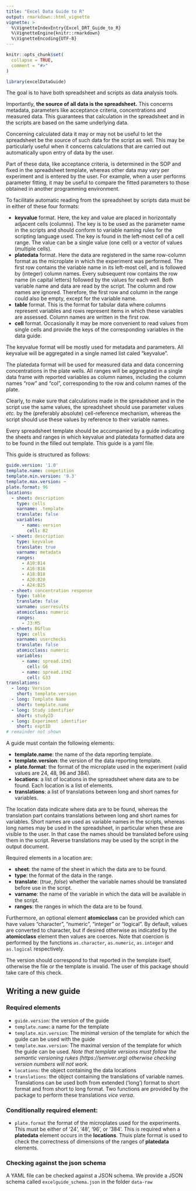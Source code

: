 ```yaml
---
title: "Excel Data Guide to R"
output: rmarkdown::html_vignette
vignette: >
  %\VignetteIndexEntry{Excel_DRT_Guide_to_R}
  %\VignetteEngine{knitr::rmarkdown}
  %\VignetteEncoding{UTF-8}
---
```


```r
knitr::opts_chunk$set(
  collapse = TRUE,
  comment = "#>"
)
```

```r
library(excelDataGuide)
```

The goal is to have both spreadsheet and scripts as data analysis tools. 

Importantly, **the source of all data is the spreadsheet.** This concerns 
metadata, parameters like acceptance criteria, concentrations and measured data.
This guarantees that calculation in the spreadsheet and in the scripts are based
on the same underlying data.

Concerning calculated data it may or may not be useful to let the spreadsheet be
the source of such data for the script as well. This may be particularly useful 
when it concerns calculations that are carried out automatically upon entry
of data by the user.

Part of these data, like acceptance criteria, is determined in the SOP and fixed
in the spreadsheet template, whereas other data may vary per experiment and is
entered by the user. For example, when a user performs parameter fitting, it may
be useful to compare the fitted parameters to those obtained in another 
programming environment.

To facilitate automatic reading from the spreadsheet by scripts data must be 
in either of these four formats:

- **keyvalue** format. Here, the key and value are placed in horizontally 
adjacent cells (columns). The key is to be used as the parameter name in the
scripts and should conform to variable naming rules for the scripting language
used. The key is found in the left-most cell of a cell range. The value can be a
single value (one cell) or a vector of values (multiple cells).
- **platedata** format. Here the data are registered in the same row-column 
format as the microplate in which the experiment was performed. The first row
contains the variable name in its left-most cell, and is followed by (integer) 
column names. Every subsequent row contains the row name (in capital letters) 
followed by the values for each well. Both variable name and data are read by 
the script. The column and row names are ignored. Therefore, the first row 
and column in the range could also be empty, except for the variable name. 
- **table** format. This is the format for tabular data where columns represent
variables and rows represent items in which these variables are assessed. Column
names are written in the first row.
- **cell** format. Occasionally it may be more convenient to read values from 
single cells and provide the keys of the corresponding variables in the data 
guide.
 

The keyvalue format will be mostly used for metadata and parameters. All keyvalue 
will be aggregated in a single named list caled "keyvalue".

The platedata format will be used for measured data and data concerning 
concentrations in the plate wells. All ranges will be aggregated in a single 
data frame with reported variables as column names, including the column names 
"row" and "col", corresponding to the row and column names of the plate.

Clearly, to make sure that calculations made in the spreadsheet and in the 
script use the same values, the spreadsheet should use parameter values *etc.*
by the (preferably absolute) cell-reference mechanism, whereas the script should
use these values by reference to their variable names.

Every spreadsheet template should be accompanied by a guide indicating the 
sheets and ranges in which keyvalue and platedata formatted data are to be found
in the filled out template. This guide is a yaml file.

This guide is structured as follows:

```yaml
guide.version: '1.0'
template.name: competition
template.min.version: '9.3'
template.max.version: ~
plate.format: 96
locations:
  - sheet: description
    type: cells
    varname: .template
    translate: false
    variables:
      - name: version
        cell: B2
  - sheet: description
    type: keyvalue
    translate: true
    varname: metadata
    ranges:
      - A10:B14
      - A16:B16
      - A18:B18
      - A20:B20
      - A24:B25
  - sheet: concentration response
    type: table
    translate: false
    varname: userresults
    atomicclass: numeric
    ranges:
      - J3:M5
  - sheet: BGfluo
    type: cells
    varname: userchecks
    translate: false
    atomicclass: numeric
    variables:
      - name: spread.itm1
        cell: G6
      - name: spread.itm2
        cell: G33
translations:
  - long: Version
    short: template.version
  - long: Template Name
    short: template.name
  - long: Study identifier
    short: studyID
  - long: Experiment identifier
    short: exptID
# remainder not shown
```

A guide must contain the following elements:

- **template.name**: the name of the data reporting template.
- **template.version**: the version of the data reporting template.
- **plate.format**: the format of the microplate used in the experiment (valid values are 24, 48, 96 and 384).
- **locations**: a list of locations in the spreadsheet where data are to be found. Each location is a list of elements.
- **translations**: a list of translations between long and short names for variables.

The location data indicate where data are to be found, whereas the translation 
part contains translations between long and short names for variables. Short 
names are used as variable names in the scripts, whereas long names may be used 
in the spreadsheet, in particular when these are visible to the user. In that 
case the names should be translated before using them in the script. Reverse 
translations may be used by the script in the output document.

Required elements in a location are:

- **sheet**: the name of the sheet in which the data are to be found.
- **type**: the format of the data in the range.
- **translate**: (*true*, *false*) whether the variable names should be translated before use in the script.
- **varname**: the name of the variable in which the data will be available in the script.
- **ranges**: the ranges in which the data are to be found.

Furthermore, an optional element **atomicclass** can be provided which can have
values "character", "numeric", "integer" or "logical". By default, values are
converted to character, but if desired otherwise as indicated by the 
**atomicclass** element then values are coerces. Note that coercion is performed
by the functions `as.character`, `as.numeric`, `as.integer` and `as.logical` 
respectively.

The version should correspond to that reported in the template itself, 
otherwise the file or the template is invalid. The user of this package 
should take care of this check.

## Writing a new guide

### Required elements

- `guide.version`: the version of the guide
- `template.name`: a name for the template
- `template.min.version`: The minimal version of the template for which the guide 
   can be used 
   with the guide
- `template.max.version`: The maximal version of the template for which the guide 
   can be used. *Note that template versions must follow the semantic versioning
   rukes (https://semver.org) otherwise checking version numbers will 
   not work.*
- `locations`: the object containing the data locations
- `translations`: the object containing the translations of variable names. 
   Translations can be used both from extended ('long') format to short format 
   and from short to long format. Two functions are provided by the package to
   perform these translations *vice versa*.

### Conditionally required element:

- `plate.format` the format of the microplates used for the experiments. This 
   must be either of '24', '48', '96', or '384'. This is required when a 
   **platedata** element occurs in the **locations**. Thuis plate format is used
   to check the correctness of dimensions of the ranges of **platedata** 
   elements.

### Checking against the json schema

A YAML file can be checked against a JSON schema. We provide a JSON schema
called `excelguide_schema.json` in the folder `data-raw`
